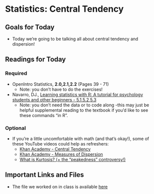 # Statistics: Central Tendency

## Goals for Today {-} 

* Today we're going to be talking all about central tendency and dispersion! 

## Readings for Today {-} 

### Required {-}

* OpenIntro Statistics, **2.0,2.1,2.2** (Pages 39 - 71)
  * Note: you don't have to do the exercises! 
* Navarro, DJ., [Learning statistics with R: A tutorial for psychology students and other beginners - 5.1,5.2,5.3](https://bookdown.org/ekothe/navarro26/descriptives.html)
  * Note: you don't need the data or to code along -this may just be helpful supplemental reading to the textbook if you'd like to see these commands "in R". 

### Optional {-}

* If you're a little uncomfortable with math (and that's okay!), some of these YouTube videos could help as refreshers: 
  * [Khan Academy - Central Tendency](https://www.youtube.com/watch?v=k3aKKasOmIw) 
  * [Khan Academy - Measures of Dispersion](https://www.youtube.com/watch?v=E4HAYd0QnRc) 
  * [What is Kurtosis? (+ the "peakedness" controversy!)](https://www.youtube.com/watch?v=TM033GCU-SY)

## Important Links and Files {-}

* The file we worked on in class is available [here]()